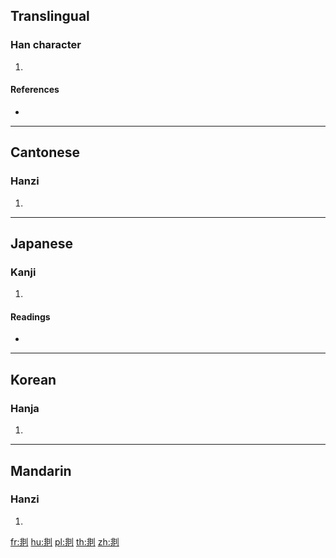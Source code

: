 {{character info/new}}
==Translingual==

===Han character===
{{Han char|rn=18|rad=刀|as=08|sn=10|four=12100|canj=LMSYN|ids=⿰非刂}}

# {{defn|Han|sort=刀08}}

====References====
* {{Han ref|kx=0141.020|dkj=02033|dj=0320.100|hdz=10344.010|uh=5255|ud=21077|bh=D0EB|bd=53483}}

----

==Cantonese==

===Hanzi===
{{yue-hanzi|jyut=|y=fei6}}

# {{defn|lang=yue|sort=刀08}}

----

==Japanese==

===Kanji===
{{ja-kanji|grade=|rs=刀08}}

# {{defn|lang=ja|sort=刀08}}

====Readings====
* {{ja-readings|on=[[ひ]] (hi)|kun=[[あしきる]] (ashikiru)}}

----

==Korean==

===Hanja===
{{ko-hanja|hangeul=비|rv=bi|mr=pi}}

# {{defn|lang=ko|sort=刀08}}

----

==Mandarin==

===Hanzi===
{{cmn-hanzi|pin=[[fèi]] ([[fei4]])|wg=fei<sup>4</sup>}}

# {{defn|lang=cmn|sort=刀08}}

[[fr:剕]]
[[hu:剕]]
[[pl:剕]]
[[th:剕]]
[[zh:剕]]